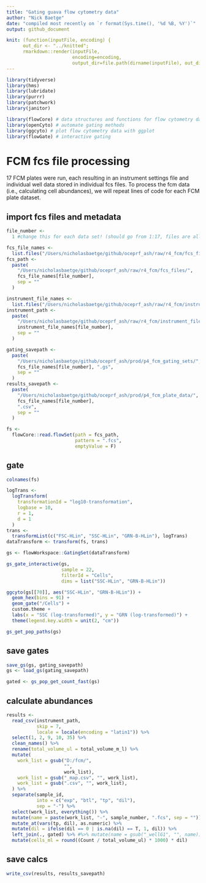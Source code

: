 ```yaml
---
title: "Gating guava flow cytometry data"
author: "Nick Baetge"
date: "compiled most recently on `r format(Sys.time(), '%d %B, %Y')`"
output: github_document

knit: (function(inputFile, encoding) {
      out_dir <- "../knitted";
      rmarkdown::render(inputFile,
                        encoding=encoding,
                        output_dir=file.path(dirname(inputFile), out_dir))})
---
```


```r
library(tidyverse)
library(hms)
library(lubridate)
library(purrr)
library(patchwork)
library(janitor)

library(flowCore) # data structures and functions for flow cytometry data
library(openCyto) # automate gating methods
library(ggcyto) # plot flow cytometry data with ggplot
library(flowGate) # interactive gating
```

# FCM fcs file processing

17 FCM plates were run, each resulting in an instrument settings file and individual well data stored in individual fcs files. To process the fcm data (i.e., calculating cell abundances), we will repeat lines of code for each FCM plate dataset. 

## import fcs files and metadata

```r
file_number <-
  1 #change this for each data set! (should go from 1:17, files are all numbered to correspond)

fcs_file_names <-
  list.files("/Users/nicholasbaetge/github/oceprf_ash/raw/r4_fcm/fcs_files/")
fcs_path <-
  paste(
    "/Users/nicholasbaetge/github/oceprf_ash/raw/r4_fcm/fcs_files/",
    fcs_file_names[file_number],
    sep = ""
  )

instrument_file_names <-
  list.files("/Users/nicholasbaetge/github/oceprf_ash/raw/r4_fcm/instrument_files/")
instrument_path <-
  paste(
    "/Users/nicholasbaetge/github/oceprf_ash/raw/r4_fcm/instrument_files/",
    instrument_file_names[file_number],
    sep = ""
  )

gating_savepath <-
  paste(
    "/Users/nicholasbaetge/github/oceprf_ash/prod/p4_fcm_gating_sets/",
    fcs_file_names[file_number], ".gs",
    sep = ""
  )
results_savepath <-
  paste(
    "/Users/nicholasbaetge/github/oceprf_ash/prod/p4_fcm_plate_data/",
    fcs_file_names[file_number],
    ".csv",
    sep = ""
  )
```

```r
fs <-
  flowCore::read.flowSet(path = fcs_path,
                         pattern = ".fcs",
                         emptyValue = F)
```

## gate 

```r
colnames(fs)
```

```r
logTrans <-
  logTransform(
    transformationId = "log10-transformation",
    logbase = 10,
    r = 1,
    d = 1
  )
trans <-
  transformList(c("FSC-HLin", "SSC-HLin", "GRN-B-HLin"), logTrans)
dataTransform <- transform(fs, trans)
```

```r
gs <- flowWorkspace::GatingSet(dataTransform)
```

```r
gs_gate_interactive(gs,
                    sample = 22,
                    filterId = "Cells",
                    dims = list("SSC-HLin", "GRN-B-HLin"))
```

```r
ggcyto(gs[[70]], aes("SSC-HLin", "GRN-B-HLin")) +
  geom_hex(bins = 91) +
  geom_gate("/Cells") +
  custom.theme +
  labs(x = "SSC (log-transformed)", y = "GRN (log-transformed)") +
  theme(legend.key.width = unit(2, "cm")) 
```

```r
gs_get_pop_paths(gs)
```

## save gates

```r
save_gs(gs, gating_savepath)
gs <- load_gs(gating_savepath)
```

```r
gated <- gs_pop_get_count_fast(gs)
```

## calculate abundances

```r
results <-
  read_csv(instrument_path,
           skip = 7,
           locale = locale(encoding = "latin1")) %>%
  select(1, 2, 9, 10, 35) %>%
  clean_names() %>%
  rename(total_volume_ul = total_volume_m_l) %>%
  mutate(
    work_list = gsub("D:/fcm/",
                     "",
                     work_list),
    work_list = gsub("_map.csv", "", work_list),
    work_list = gsub(".csv", "", work_list),
  ) %>%
  separate(sample_id,
           into = c("exp", "btl", "tp", "dil"),
           sep = "-") %>%
  select(work_list, everything()) %>%
  mutate(name = paste(work_list, "-", sample_number, ".fcs", sep = "")) %>%
  mutate_at(vars(tp, dil), as.numeric) %>%
  mutate(dil = ifelse(dil == 0 | is.na(dil) == T, 1, dil)) %>%
  left_join(., gated) %>% #%>% mutate(name = gsub("_wellG1", "", name))
  mutate(cells_ml = round((Count / total_volume_ul) * 1000) * dil)
```

## save calcs

```r
write_csv(results, results_savepath)
```
